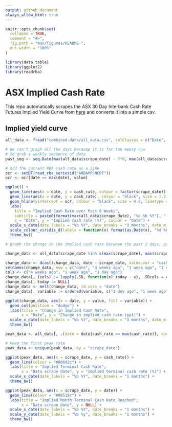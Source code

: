 ```yaml
---
output: github_document
always_allow_html: true
---
```


<!-- README.md is generated from README.Rmd. Please edit that file -->

```r
knitr::opts_chunk$set(
  collapse = TRUE,
  comment = "#>",
  fig.path = "man/figures/README-",
  out.width = "100%"
)

library(data.table)
library(ggplot2)
library(readrba)
```

# ASX Implied Cash Rate

This repo automatically scrapes the ASX 30 Day Interbank Cash Rate Futures Implied Yield Curve from [here](https://www.asx.com.au/data/trt/ib_expectation_curve_graph.pdf) and converts it into a simple csv.

## Implied yield curve

```r
all_data <- fread("combined-data/all_data.csv", colClasses = c("Date", "numeric", "Date"))

# We can't graph all the days because it is far too messy now
# So grab a weekly sequence of data
past_seq <- seq.Date(max(all_data$scrape_date) - 7*8, max(all_data$scrape_date) - 1, by = "1 week")

# Add the current RBA cash rate as a line
ocr <- setDT(read_rba_seriesid("ARBAMPCNCRT"))
ocr <- ocr[date == max(date), value]

ggplot() +
  geom_line(aes(x = date, y = cash_rate, colour = factor(scrape_date)), size = 1, data = all_data[scrape_date %in% past_seq]) +
  geom_line(aes(x = date, y = cash_rate), colour = "black", size = 1.2, data = all_data[scrape_date == max(scrape_date)]) +
  geom_hline(yintercept = ocr, colour = "black", size = 0.8, linetype = "dotted") +
  labs(
    title = "Implied Cash Rate over Past 8 Weeks",
    subtitle = paste0(format(max(all_data$scrape_date), "%d %b %Y"), " in bolded black, dotted line = current OCR"),
    x = "Date", y = "Implied cash rate (%)", colour = "Date") +
  scale_x_date(date_labels = "%b %Y", date_breaks = "3 months", date_minor_breaks = "1 month") +
  scale_colour_viridis_d(labels = function(x) format(as.Date(x), "%d %b"), guide = guide_legend(reverse = TRUE)) +
  theme_bw()

```

```r
# Graph the change in the implied cash rate between the past 2 days, past week and past 4 weeks

change_data <- all_data[scrape_date %in% c(max(scrape_date), max(scrape_date) - 1, max(scrape_date) - 7, max(scrape_date) - 28)]

change_data <- dcast(change_data, date ~ scrape_date, value.var = "cash_rate")
setnames(change_data, new = c("date", "4 weeks ago", "1 week ago", "1 day ago", "today"))
cols <- c("4 weeks ago", "1 week ago", "1 day ago")
change_data[, (cols) := lapply(.SD, function(x) today - x), .SDcols = cols]
change_data[, today := NULL]
change_data <- melt(change_data, id.vars = "date")
change_data[, variable := ordered(variable, c("1 day ago", "1 week ago", "4 weeks ago"))]

ggplot(change_data, aes(x = date, y = value, fill = variable)) +
  geom_col(position = "dodge") +
  labs(title = "Change in Implied Cash Rate",
       x = "Date", y = "Change in implied cash rate (ppt)") +
  scale_x_date(date_labels = "%b %Y", date_breaks = "3 months", date_minor_breaks = "1 month") +
  theme_bw()

```

```r

peak_data <- all_data[, .(date = date[cash_rate == max(cash_rate)], cash_rate = max(cash_rate)), by = .(scrape_date)]

# Keep the first peak rate
peak_data <- unique(peak_data, by = "scrape_date")

ggplot(peak_data, aes(x = scrape_date, y = cash_rate)) +
  geom_line(colour = "#006d2c") +
  labs(title = "Implied Terminal Cash Rate",
       x = "Data scrape date", y = "Implied terminal cash rate (%)") +
  scale_x_date(date_labels = "%b %Y", date_breaks = "1 months") +
  theme_bw()

ggplot(peak_data, aes(x = scrape_date, y = date)) +
  geom_line(colour = "#08519c") +
  labs(title = "Implied Month Terminal Cash Rate Reached",
       x = "Data scrape date", y = NULL) +
  scale_x_date(date_labels = "%b %Y", date_breaks = "1 months") +
  scale_y_date(date_labels = "%b %y", date_breaks = "1 months") +
  theme_bw()

```